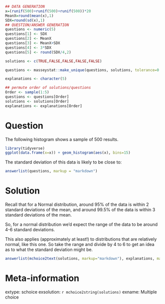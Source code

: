 ```r
## DATA GENERATION
x=(runif(500)+runif(500)+runif(500))*20
MeanX=round(mean(x),1)
SDX=round(sd(x),1)
## QUESTION/ANSWER GENERATION
questions <- numeric(5)
questions[1] <- SDX
questions[2] <- MeanX
questions[3] <- MeanX+SDX
questions[4] <- 3*SDX
questions[5] <- round(SDX/4,2)

solutions <- c(TRUE,FALSE,FALSE,FALSE,FALSE)

questions <- masseystat::make_unique(questions, solutions, tolerance=0.05)

explanations <- character(5)

## permute order of solutions/questions
Order <- sample(1:5)
questions <- questions[Order]
solutions <- solutions[Order]
explanations <- explanations[Order]  
```

Question
========

The following histogram shows a sample of 500 results.

```r
library(tidyverse)
ggplot(data.frame(x=x)) + geom_histogram(aes(x), bins=15)
```

The standard deviation of this data is likely to be close to:

```r
answerlist(questions, markup = "markdown")
```

Solution
========

Recall that for a Normal distribution, around 95% of the data is within 2 standard deviations of the mean, and around 99.5% of the data is within 3 standard deviations of the mean.

So, for a normal distribution we'd expect the range of the data to be around 4-6 standard deviations.

This also applies (approximately at least!) to distributions that are relatively normal, like this one. So take the range and divide by 4 to 6 to get an idea as to what the standard deviation might be.

```r
answerlist(mchoice2text(solutions, markup="markdown"), explanations, markup = "markdown")
```

Meta-information
================
extype: schoice
exsolution: `r mchoice2string(solutions)`
exname: Multiple choice

